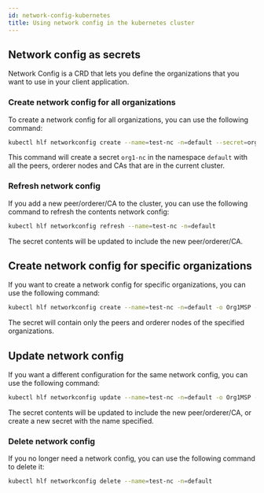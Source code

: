 ```yaml
---
id: network-config-kubernetes
title: Using network config in the kubernetes cluster
---
```


## Network config as secrets

Network Config is a CRD that lets you define the organizations that you want to use in your client application.

### Create network config for all organizations

To create a network config for all organizations, you can use the following command:

```bash
kubectl hlf networkconfig create --name=test-nc -n=default --secret=org1-nc
```

This command will create a secret `org1-nc` in the namespace `default` with all the peers, orderer nodes and CAs that are in the current cluster.

### Refresh network config

If you add a new peer/orderer/CA to the cluster, you can use the following command to refresh the contents network config:

```bash
kubectl hlf networkconfig refresh --name=test-nc -n=default
```

The secret contents will be updated to include the new peer/orderer/CA.

## Create network config for specific organizations

If you want to create a network config for specific organizations, you can use the following command:

```bash
kubectl hlf networkconfig create --name=test-nc -n=default -o Org1MSP -o OrdererMSP --secret=org1-nc
```

The secret will contain only the peers and orderer nodes of the specified organizations.

## Update network config

If you want a different configuration for the same network config, you can use the following command:

```bash
kubectl hlf networkconfig update --name=test-nc -n=default -o Org1MSP -o Org2MSP -o OrdererMSP --secret=org1-nc
```

The secret contents will be updated to include the new peer/orderer/CA, or create a new secret with the name specified.

### Delete network config

If you no longer need a network config, you can use the following command to delete it:

```bash
kubectl hlf networkconfig delete --name=test-nc -n=default
```
